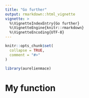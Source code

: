 ```yaml
---
title: "Go further"
output: rmarkdown::html_vignette
vignette: >
  %\VignetteIndexEntry{Go further}
  %\VignetteEngine{knitr::rmarkdown}
  %\VignetteEncoding{UTF-8}
---
```


```r
knitr::opts_chunk$set(
  collapse = TRUE,
  comment = "#>"
)
```

```r
library(aurelienmace)
```

<!-- This vignette is generated by fusen: do not edit by hand -->

# My function

```r

```

